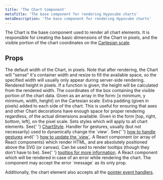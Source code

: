 ```yaml
---
title: 'The Chart Component'
metaTitle: 'The base component for rendering Hypocube charts'
metaDescription: 'The base component for rendering Hypocube charts'
---
```



The Chart is the base component used to render all chart elements. It is responsible for creating the basic dimensions of the Chart in pixels, and the visible portion of the chart coordinates on the [Cartesian scale](../core-concepts#definingspace).

## Props

<PropDef name="width" type="number" required={true}>
  The default width of the Chart, in pixels. Note that after rendering, the
  Chart will "sense" it's container width and resize to fill the available
  space, so the specified width will usually only appear during server-side
  rendering.
</PropDef>
<PropDef name="height" type="number | (number => number)" required={true}>
  Rendered height in pixels. If a function is given, the height will be
  calculated from the rendered width.
</PropDef>
<PropDef name="view" type="[number, number, number, number]" required={true}>
  The coordinates of the box containing the visible portion of the chart data.
  Given as an array in the form: [x minimum, y minimum, width, height] on the
  Cartesian scale.
</PropDef>
<PropDef name="gutter" type="[number, number, number, number]">
  Extra padding (given in pixels) added to each side of the chart. This is
  useful for ensuring that axes and other Chart decorations have enough space
  for proper rendering regardless, of the actual dimensions available. Given in
  the form [top, right, bottom, left], on the pixel scale.
</PropDef>
<PropDef name="chartStyle">
  Sets styles which will apply to all chart elements. See{' '}
  <a href="./2-chart-style">ChartStyle</a>.
</PropDef>
<PropDef name="onGesture">
  Handler for gestures, usually (but not necessarily) used to dynamically change
  the `view`. See{' '}
  <a href="../interaction/3-handling-gestures">how to handle gestures</a> and{' '}
  <a href="../interaction/4-dyanamic-views">how to update the `view`</a>.
</PropDef>
<PropDef name="htmlLayer">
  A React component (or array of React components) which render HTML, and are
  absolutely positioned above the SVG (or canvas). Can be used to render
  tooltips (though they don't have to be). See{' '}
  <a href="../interaction/3-tooltips">tooltips for more information</a>.
</PropDef>
<PropDef name="renderError" type="({ message: string }) => React.Element">
  A React component which will be rendered in case of an error while rendering
  the chart. The component may accept the error `message` as its only prop.
</PropDef>

Additionally, the chart element also accepts all the [pointer event handlers](../interaction/1-pointer-events).
